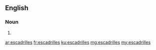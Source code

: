 ==English==

===Noun===
{{head|en}}

# {{plural of|escadrille}}

[[ar:escadrilles]]
[[fr:escadrilles]]
[[ku:escadrilles]]
[[mg:escadrilles]]
[[my:escadrilles]]